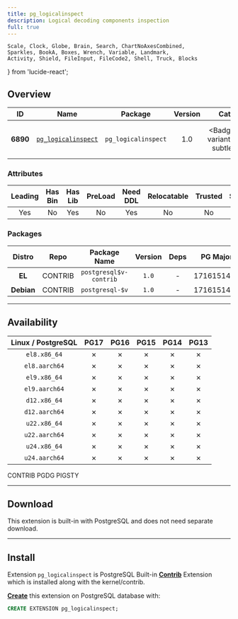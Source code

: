 ```yaml
---
title: pg_logicalinspect
description: Logical decoding components inspection
full: true
---
```


    Scale, Clock, Globe, Brain, Search, ChartNoAxesCombined,
    Sparkles, BookA, Boxes, Wrench, Variable, Landmark,
    Activity, Shield, FileInput, FileCode2, Shell, Truck, Blocks
} from 'lucide-react';

## Overview

| <TooltipIconButton tooltip="Extension unique identifier" side="top">ID</TooltipIconButton> | <TooltipIconButton tooltip="Extension name" side="top">Name</TooltipIconButton> | <TooltipIconButton tooltip="Package name for installation" side="top">Package</TooltipIconButton> | <TooltipIconButton tooltip="Latest available extension version" side="top">Version</TooltipIconButton> | <TooltipIconButton tooltip="Extension category" side="top">Category</TooltipIconButton> | <TooltipIconButton tooltip="Open source license" side="top">License</TooltipIconButton> | <TooltipIconButton tooltip="Programming language" side="top">Lang</TooltipIconButton> |
|:--------:|:--------:|:----------:|:--------------:|:---------------------------------------:|:------------------------------------------------------:|:----:|
| **6890** | [`pg_logicalinspect`](https://www.postgresql.org/docs/devel/pglogicalinspect.html) | `pg_logicalinspect` | 1.0 | <Badge icon={<Activity />} variant="green-subtle"><a href="/ext/stat" className="no-underline">STAT</a></Badge> | <a href="/ext/list/license#postgresql" className="no-underline"><Badge icon={<Scale />} variant="blue-subtle">PostgreSQL</Badge></a> | <a href="/ext/list/lang#c"><Badge icon={<FileCode2 />} variant="blue-subtle">C</Badge></a> |

### Attributes

| <TooltipIconButton tooltip="The Primary Leading extension in the Package" side="top">Leading</TooltipIconButton> | <TooltipIconButton tooltip="Contains binary utils" side="top">Has Bin</TooltipIconButton> | <TooltipIconButton tooltip="Contains .so shared library files" side="top">Has Lib</TooltipIconButton> | <TooltipIconButton tooltip="Requires preloading via shared_preload_libraries" side="top">PreLoad</TooltipIconButton> | <TooltipIconButton tooltip="Requires CREATE EXTENSION DDL command" side="top">Need DDL</TooltipIconButton> | <TooltipIconButton tooltip="Can be installed in any schema" side="top">Relocatable</TooltipIconButton> | <TooltipIconButton tooltip="Can be created by non-superuser" side="top">Trusted</TooltipIconButton> | <TooltipIconButton tooltip="Schemas used by this extension" side="top">Schemas</TooltipIconButton> |
|:-------:|:-------:|:-------:|:-------:|:--------:|:-----------:|:-------:|:-------:|
| Yes | No | Yes | No | Yes | No | No | - |

### Packages

| <TooltipIconButton tooltip="Linux distribution family, EL or Debian" side="top">Distro</TooltipIconButton> | <TooltipIconButton tooltip="Package repository" side="top">Repo</TooltipIconButton> | <TooltipIconButton tooltip="The RPM/DEB Package Name Pattern (replace $v with real pg major)" side="top">Package Name</TooltipIconButton> | <TooltipIconButton tooltip="Latest package version" side="top">Version</TooltipIconButton> | <TooltipIconButton tooltip="RPM/DEB Package dependencies" side="top">Deps</TooltipIconButton> | <TooltipIconButton tooltip="Available in these PostgreSQL Major Versions" side="top">PG Major</TooltipIconButton> |
|:----------:|:--------:|:------------------------:|:-----------:|:------------:|:------------------:|
|   **EL**   | <Badge variant="green-subtle"><span className="font-bold">CONTRIB</span></Badge> | `postgresql$v-contrib` | `1.0` | - | <Badge variant="red-subtle">17</Badge><Badge variant="red-subtle">16</Badge><Badge variant="red-subtle">15</Badge><Badge variant="red-subtle">14</Badge><Badge variant="red-subtle">13</Badge> |
| **Debian** | <Badge variant="green-subtle"><span className="font-bold">CONTRIB</span></Badge> | `postgresql-$v` | `1.0` | - | <Badge variant="red-subtle">17</Badge><Badge variant="red-subtle">16</Badge><Badge variant="red-subtle">15</Badge><Badge variant="red-subtle">14</Badge><Badge variant="red-subtle">13</Badge> |



------

## Availability

| <TooltipIconButton tooltip="Linux Distro Arch / PostgreSQL Major Version" side="top">Linux / PostgreSQL </TooltipIconButton> | <span className="text-red-500">**PG17**</span> | <span className="text-red-500">**PG16**</span> | <span className="text-red-500">**PG15**</span> | <span className="text-red-500">**PG14**</span> | <span className="text-red-500">**PG13**</span> |
|:-----:|:-----:|:-----:|:-----:|:-----:|:-----:|
| `el8.x86_64` | <Badge variant="red-subtle">✗</Badge> | <Badge variant="red-subtle">✗</Badge> | <Badge variant="red-subtle">✗</Badge> | <Badge variant="red-subtle">✗</Badge> | <Badge variant="red-subtle">✗</Badge> |
| `el8.aarch64` | <Badge variant="red-subtle">✗</Badge> | <Badge variant="red-subtle">✗</Badge> | <Badge variant="red-subtle">✗</Badge> | <Badge variant="red-subtle">✗</Badge> | <Badge variant="red-subtle">✗</Badge> |
| `el9.x86_64` | <Badge variant="red-subtle">✗</Badge> | <Badge variant="red-subtle">✗</Badge> | <Badge variant="red-subtle">✗</Badge> | <Badge variant="red-subtle">✗</Badge> | <Badge variant="red-subtle">✗</Badge> |
| `el9.aarch64` | <Badge variant="red-subtle">✗</Badge> | <Badge variant="red-subtle">✗</Badge> | <Badge variant="red-subtle">✗</Badge> | <Badge variant="red-subtle">✗</Badge> | <Badge variant="red-subtle">✗</Badge> |
| `d12.x86_64` | <Badge variant="red-subtle">✗</Badge> | <Badge variant="red-subtle">✗</Badge> | <Badge variant="red-subtle">✗</Badge> | <Badge variant="red-subtle">✗</Badge> | <Badge variant="red-subtle">✗</Badge> |
| `d12.aarch64` | <Badge variant="red-subtle">✗</Badge> | <Badge variant="red-subtle">✗</Badge> | <Badge variant="red-subtle">✗</Badge> | <Badge variant="red-subtle">✗</Badge> | <Badge variant="red-subtle">✗</Badge> |
| `u22.x86_64` | <Badge variant="red-subtle">✗</Badge> | <Badge variant="red-subtle">✗</Badge> | <Badge variant="red-subtle">✗</Badge> | <Badge variant="red-subtle">✗</Badge> | <Badge variant="red-subtle">✗</Badge> |
| `u22.aarch64` | <Badge variant="red-subtle">✗</Badge> | <Badge variant="red-subtle">✗</Badge> | <Badge variant="red-subtle">✗</Badge> | <Badge variant="red-subtle">✗</Badge> | <Badge variant="red-subtle">✗</Badge> |
| `u24.x86_64` | <Badge variant="red-subtle">✗</Badge> | <Badge variant="red-subtle">✗</Badge> | <Badge variant="red-subtle">✗</Badge> | <Badge variant="red-subtle">✗</Badge> | <Badge variant="red-subtle">✗</Badge> |
| `u24.aarch64` | <Badge variant="red-subtle">✗</Badge> | <Badge variant="red-subtle">✗</Badge> | <Badge variant="red-subtle">✗</Badge> | <Badge variant="red-subtle">✗</Badge> | <Badge variant="red-subtle">✗</Badge> |

<Badge variant="green-subtle"><span className="font-black">CONTRIB</span></Badge> <Badge variant="blue-subtle"><span className="font-black">PGDG</span></Badge> <Badge variant="amber-subtle"><span className="font-black">PIGSTY</span></Badge>

------

## Download

This extension is built-in with PostgreSQL and does not need separate download.

------

## Install

Extension `pg_logicalinspect` is PostgreSQL Built-in [**Contrib**](/ext/list/contrib) Extension which is installed along with the kernel/contrib.

[**Create**](/docs/pgsql/extension/create) this extension on PostgreSQL database with:

```sql
CREATE EXTENSION pg_logicalinspect;
```


